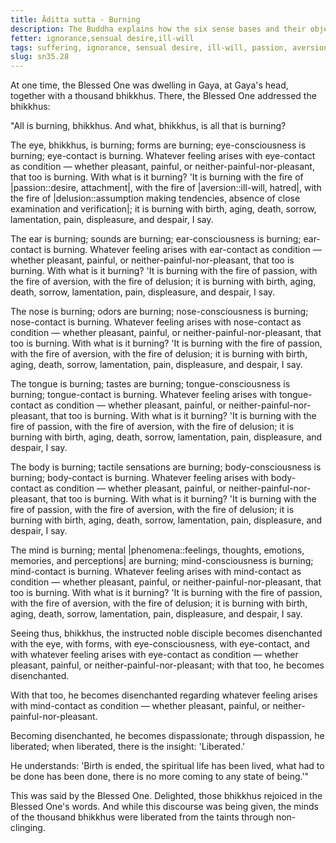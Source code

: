 ```yaml
---
title: Āditta sutta - Burning
description: The Buddha explains how the six sense bases and their objects are burning with the fires of passion, aversion, and delusion, and how to become disenchanted, dispassionate, and liberated.
fetter: ignorance,sensual desire,ill-will
tags: suffering, ignorance, sensual desire, ill-will, passion, aversion, delusion, disenchantment, dispassion, liberation, sn, sn35-44, sn35, six-sense bases
slug: sn35.28
---
```


At one time, the Blessed One was dwelling in Gaya, at Gaya's head, together with a thousand bhikkhus. There, the Blessed One addressed the bhikkhus:

"All is burning, bhikkhus. And what, bhikkhus, is all that is burning?

The eye, bhikkhus, is burning; forms are burning; eye-consciousness is burning; eye-contact is burning. Whatever feeling arises with eye-contact as condition — whether pleasant, painful, or neither-painful-nor-pleasant, that too is burning. With what is it burning? 'It is burning with the fire of |passion::desire, attachment|, with the fire of |aversion::ill-will, hatred|, with the fire of |delusion::assumption making tendencies, absence of close examination and verification|; it is burning with birth, aging, death, sorrow, lamentation, pain, displeasure, and despair, I say.

The ear is burning; sounds are burning; ear-consciousness is burning; ear-contact is burning. Whatever feeling arises with ear-contact as condition — whether pleasant, painful, or neither-painful-nor-pleasant, that too is burning. With what is it burning? 'It is burning with the fire of passion, with the fire of aversion, with the fire of delusion; it is burning with birth, aging, death, sorrow, lamentation, pain, displeasure, and despair, I say.

The nose is burning; odors are burning; nose-consciousness is burning; nose-contact is burning. Whatever feeling arises with nose-contact as condition — whether pleasant, painful, or neither-painful-nor-pleasant, that too is burning. With what is it burning? 'It is burning with the fire of passion, with the fire of aversion, with the fire of delusion; it is burning with birth, aging, death, sorrow, lamentation, pain, displeasure, and despair, I say.

The tongue is burning; tastes are burning; tongue-consciousness is burning; tongue-contact is burning. Whatever feeling arises with tongue-contact as condition — whether pleasant, painful, or neither-painful-nor-pleasant, that too is burning. With what is it burning? 'It is burning with the fire of passion, with the fire of aversion, with the fire of delusion; it is burning with birth, aging, death, sorrow, lamentation, pain, displeasure, and despair, I say.

The body is burning; tactile sensations are burning; body-consciousness is burning; body-contact is burning. Whatever feeling arises with body-contact as condition — whether pleasant, painful, or neither-painful-nor-pleasant, that too is burning. With what is it burning? 'It is burning with the fire of passion, with the fire of aversion, with the fire of delusion; it is burning with birth, aging, death, sorrow, lamentation, pain, displeasure, and despair, I say.

The mind is burning; mental |phenomena::feelings, thoughts, emotions, memories, and perceptions| are burning; mind-consciousness is burning; mind-contact is burning. Whatever feeling arises with mind-contact as condition — whether pleasant, painful, or neither-painful-nor-pleasant, that too is burning. With what is it burning? 'It is burning with the fire of passion, with the fire of aversion, with the fire of delusion; it is burning with birth, aging, death, sorrow, lamentation, pain, displeasure, and despair, I say.

Seeing thus, bhikkhus, the instructed noble disciple becomes disenchanted with the eye, with forms, with eye-consciousness, with eye-contact, and with whatever feeling arises with eye-contact as condition — whether pleasant, painful, or neither-painful-nor-pleasant; with that too, he becomes disenchanted.

With that too, he becomes disenchanted regarding whatever feeling arises with mind-contact as condition — whether pleasant, painful, or neither-painful-nor-pleasant.

Becoming disenchanted, he becomes dispassionate; through dispassion, he liberated; when liberated, there is the insight: 'Liberated.'

He understands: 'Birth is ended, the spiritual life has been lived, what had to be done has been done, there is no more coming to any state of being.'"

This was said by the Blessed One. Delighted, those bhikkhus rejoiced in the Blessed One's words. And while this discourse was being given, the minds of the thousand bhikkhus were liberated from the taints through non-clinging.
